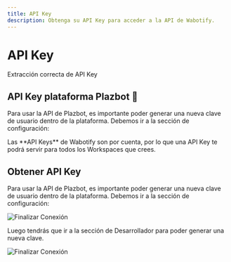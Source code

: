 ```yaml
---
title: API Key
description: Obtenga su API Key para acceder a la API de Wabotify.
---
```



# API Key

Extracción correcta de API Key

## API Key plataforma Plazbot 🤖

Para usar la API de Plazbot, es importante poder generar una nueva clave de usuario dentro de la plataforma. Debemos ir a la sección de configuración:

<Aside title="Importante">
  Las **API Keys** de Wabotify son por cuenta, por lo que una API Key te podrá
  servir para todos los Workspaces que crees.
</Aside>

## Obtener API Key

Para usar la API de Plazbot, es importante poder generar una nueva clave de usuario dentro de la plataforma. Debemos ir a la sección de configuración:

![Finalizar Conexión](../../../assets/developer/api-1.png)

Luego tendrás que ir a la sección de Desarrollador para poder generar una nueva clave.

![Finalizar Conexión](../../../assets/developer/api-2.png)
